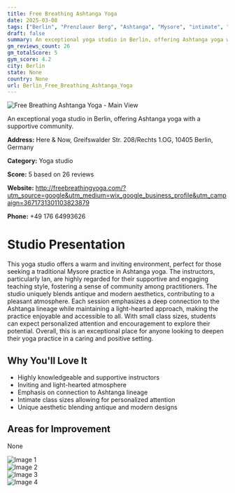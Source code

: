 ```yaml
---
title: Free Breathing Ashtanga Yoga
date: 2025-03-08
tags: ["Berlin", "Prenzlauer Berg", "Ashtanga", "Mysore", "intimate", "supportive", "Berlin"]  
draft: false
summary: An exceptional yoga studio in Berlin, offering Ashtanga yoga with a supportive community.
gm_reviews_count: 26
gm_totalScore: 5
gym_score: 4.2
city: Berlin
state: None
country: None
url: Berlin_Free_Breathing_Ashtanga_Yoga
---
```


<div className="aspect-[16/9] relative my-8">
  <img 
    src="https://lh5.googleusercontent.com/p/AF1QipMlHcb5Ff3iR3NWNX0NqC5688iIUTALxuJuLN3p=w1920-h1080-k-no"
    alt="Free Breathing Ashtanga Yoga - Main View"
    className="object-cover absolute inset-0 w-full h-full rounded-lg"
  />
</div>

An exceptional yoga studio in Berlin, offering Ashtanga yoga with a supportive community.

**Address:** Here & Now, Greifswalder Str. 208/Rechts 1.OG, 10405 Berlin, Germany

**Category:** Yoga studio

**Score:** 5 based on 26 reviews

**Website:** http://freebreathingyoga.com/?utm_source=google&utm_medium=wix_google_business_profile&utm_campaign=3671731301103823879

**Phone:** +49 176 64993626

# Studio Presentation

This yoga studio offers a warm and inviting environment, perfect for those seeking a traditional Mysore practice in Ashtanga yoga. The instructors, particularly Ian, are highly regarded for their supportive and engaging teaching style, fostering a sense of community among practitioners. The studio uniquely blends antique and modern aesthetics, contributing to a pleasant atmosphere. Each session emphasizes a deep connection to the Ashtanga lineage while maintaining a light-hearted approach, making the practice enjoyable and accessible to all. With small class sizes, students can expect personalized attention and encouragement to explore their potential. Overall, this is an exceptional place for anyone looking to deepen their yoga practice in a caring and positive setting.

## Why You'll Love It

- Highly knowledgeable and supportive instructors
- Inviting and light-hearted atmosphere
- Emphasis on connection to Ashtanga lineage
- Intimate class sizes allowing for personalized attention
- Unique aesthetic blending antique and modern designs

## Areas for Improvement

None

<div className="grid grid-cols-1 xl:grid-cols-2 gap-4 my-8">
<div className="aspect-[4/3] relative"><img src="https://lh5.googleusercontent.com/p/AF1QipPaPwvMXRB8TJ5YmgW6C_FwuC0tyb7FecaDPlzX=w1920-h1080-k-no" alt="Image 1" className="object-cover absolute inset-0 w-full h-full rounded-lg" /></div>
<div className="aspect-[4/3] relative"><img src="https://lh5.googleusercontent.com/p/AF1QipNXzF80vBXl8b8f5AjcRa0rUfQ82b2A9sZaqUs4=w1920-h1080-k-no" alt="Image 2" className="object-cover absolute inset-0 w-full h-full rounded-lg" /></div>
<div className="aspect-[4/3] relative"><img src="https://lh5.googleusercontent.com/p/AF1QipNCVUeopISCmHelJTqQNV7tO387uxYm92AAMKIt=w1920-h1080-k-no" alt="Image 3" className="object-cover absolute inset-0 w-full h-full rounded-lg" /></div>
<div className="aspect-[4/3] relative"><img src="https://lh5.googleusercontent.com/p/AF1QipOaY-oGKpSrSIpH-HwtFCm4rv641gEtRD3VdQfk=w1920-h1080-k-no" alt="Image 4" className="object-cover absolute inset-0 w-full h-full rounded-lg" /></div>
</div>